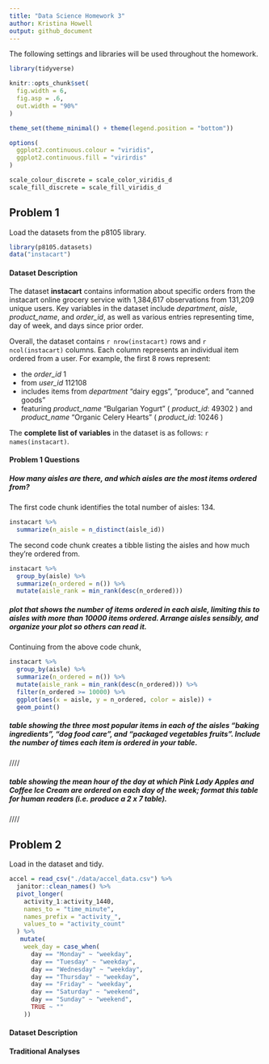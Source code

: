 ```yaml
---
title: "Data Science Homework 3"
author: Kristina Howell
output: github_document
---
```


The following settings and libraries will be used throughout the homework. 

```r
library(tidyverse)

knitr::opts_chunk$set(
  fig.width = 6, 
  fig.asp = .6, 
  out.width = "90%"
)

theme_set(theme_minimal() + theme(legend.position = "bottom"))

options(
  ggplot2.continuous.colour = "viridis", 
  ggplot2.continuous.fill = "virirdis"
)

scale_colour_discrete = scale_color_viridis_d
scale_fill_discrete = scale_fill_viridis_d
```

## Problem 1

Load the datasets from the p8105 library. 

```r
library(p8105.datasets)
data("instacart")
```

#### Dataset Description

The dataset **instacart** contains information about specific orders from the instacart online grocery service with 1,384,617 observations from 131,209 unique users. Key variables in the dataset include _department_, _aisle_, _product_name_, and _order_id_, as well as various entries representing time, day of week, and days since prior order. 

Overall, the dataset contains `r nrow(instacart)` rows and `r ncol(instacart)` columns. Each column represents an individual item ordered from a user. For example, the first 8 rows represent:

* the _order_id_ 1 
* from _user_id_ 112108 
* includes items from _department_ "dairy eggs", "produce", and "canned goods"
* featuring _product_name_ "Bulgarian Yogurt" ( _product_id_: 49302 ) and _product_name_ "Organic Celery Hearts" ( _product_id_: 10246 )

The **complete list of variables** in the dataset is as follows: `r names(instacart)`.

#### Problem 1 Questions

##### How many aisles are there, and which aisles are the most items ordered from?

The first code chunk identifies the total number of aisles: 134.
```r
instacart %>% 
  summarize(n_aisle = n_distinct(aisle_id))
```

The second code chunk creates a tibble listing the aisles and how much they're ordered from. 
```r
instacart %>% 
  group_by(aisle) %>% 
  summarize(n_ordered = n()) %>% 
  mutate(aisle_rank = min_rank(desc(n_ordered))) 
```

##### plot that shows the number of items ordered in each aisle, limiting this to aisles with more than 10000 items ordered. Arrange aisles sensibly, and organize your plot so others can read it.

Continuing from the above code chunk, 

```r
instacart %>% 
  group_by(aisle) %>% 
  summarize(n_ordered = n()) %>% 
  mutate(aisle_rank = min_rank(desc(n_ordered))) %>% 
  filter(n_ordered >= 10000) %>% 
  ggplot(aes(x = aisle, y = n_ordered, color = aisle)) +
  geom_point()
```


##### table showing the three most popular items in each of the aisles “baking ingredients”, “dog food care”, and “packaged vegetables fruits”. Include the number of times each item is ordered in your table.


////


#####  table showing the mean hour of the day at which Pink Lady Apples and Coffee Ice Cream are ordered on each day of the week; format this table for human readers (i.e. produce a 2 x 7 table).

////

## Problem 2

Load in the dataset and tidy. 

```r
accel = read_csv("./data/accel_data.csv") %>% 
  janitor::clean_names() %>% 
  pivot_longer(
    activity_1:activity_1440,
    names_to = "time_minute",
    names_prefix = "activity_",
    values_to = "activity_count"
  ) %>% 
   mutate(
    week_day = case_when(
      day == "Monday" ~ "weekday", 
      day == "Tuesday" ~ "weekday", 
      day == "Wednesday" ~ "weekday", 
      day == "Thursday" ~ "weekday", 
      day == "Friday" ~ "weekday", 
      day == "Saturday" ~ "weekend",
      day == "Sunday" ~ "weekend",
      TRUE ~ ""
    ))
```

#### Dataset Description



#### Traditional Analyses












